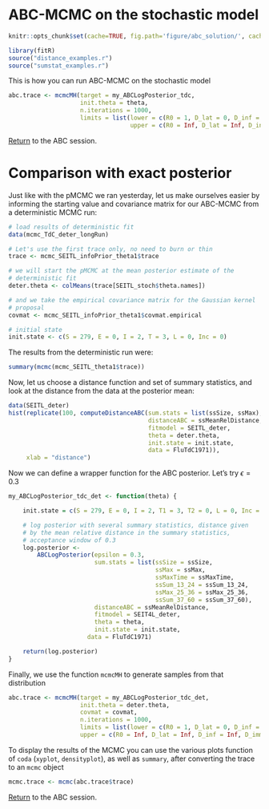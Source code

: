 # ABC-MCMC on the stochastic model

```r
knitr::opts_chunk$set(cache=TRUE, fig.path='figure/abc_solution/', cache.path='cache/abc_solution/', fig.cap='', tidy=FALSE)
```
```r
library(fitR)
source("distance_examples.r")
source("sumstat_examples.r")
```

This is how you can run ABC-MCMC on the stochastic model

```r
abc.trace <- mcmcMH(target = my_ABCLogPosterior_tdc,
                    init.theta = theta,
                    n.iterations = 1000,
                    limits = list(lower = c(R0 = 1, D_lat = 0, D_inf = 0, D_imm = 0, alpha = 0, rho = 0),
                                  upper = c(R0 = Inf, D_lat = Inf, D_inf = Inf, D_imm = Inf, alpha = 1, rho = 1)))
```

[Return](ABC.html#run-mcmc) to the ABC session.

# Comparison with exact posterior

Just like with the pMCMC we ran yesterday, let us make ourselves easier by informing the starting value and covariance matrix for our ABC-MCMC from a deterministic MCMC run:

```r
# load results of deterministic fit
data(mcmc_TdC_deter_longRun)

# Let's use the first trace only, no need to burn or thin
trace <- mcmc_SEITL_infoPrior_theta1$trace

# we will start the pMCMC at the mean posterior estimate of the
# deterministic fit
deter.theta <- colMeans(trace[SEITL_stoch$theta.names])

# and we take the empirical covariance matrix for the Gaussian kernel
# proposal
covmat <- mcmc_SEITL_infoPrior_theta1$covmat.empirical

# initial state
init.state <- c(S = 279, E = 0, I = 2, T = 3, L = 0, Inc = 0)
```

The results from the deterministic run were:

```r
summary(mcmc(mcmc_SEITL_theta1$trace))
```

Now, let us choose a distance function and set of summary statistics, and look at the distance from the data at the posterior mean:

```r
data(SEITL_deter)
hist(replicate(100, computeDistanceABC(sum.stats = list(ssSize, ssMax),
                                       distanceABC = ssMeanRelDistance,
                                       fitmodel = SEITL_deter,
                                       theta = deter.theta,
                                       init.state = init.state,
                                       data = FluTdC1971)),
     xlab = "distance")
```

Now we can define a wrapper function for the ABC posterior. Let's try $\epsilon = 0.3$

```r
my_ABCLogPosterior_tdc_det <- function(theta) {

    init.state = c(S = 279, E = 0, I = 2, T1 = 3, T2 = 0, L = 0, Inc = 0)

    # log posterior with several summary statistics, distance given
    # by the mean relative distance in the summary statistics,
    # acceptance window of 0.3
    log.posterior <-
        ABCLogPosterior(epsilon = 0.3,
                        sum.stats = list(ssSize = ssSize,
                                         ssMax = ssMax,
                                         ssMaxTime = ssMaxTime,
                                         ssSum_13_24 = ssSum_13_24,
                                         ssMax_25_36 = ssMax_25_36,
                                         ssSum_37_60 = ssSum_37_60),
                        distanceABC = ssMeanRelDistance,
                        fitmodel = SEIT4L_deter,
                        theta = theta,
                        init.state = init.state,
                      data = FluTdC1971)

    return(log.posterior)
}
```

Finally, we use the function `mcmcMH` to generate samples from that distribution

```r
abc.trace <- mcmcMH(target = my_ABCLogPosterior_tdc_det,
                    init.theta = deter.theta,
                    covmat = covmat, 
                    n.iterations = 1000,
                    limits = list(lower = c(R0 = 1, D_lat = 0, D_inf = 0, D_imm = 0, alpha = 0, rho = 0),
                    upper = c(R0 = Inf, D_lat = Inf, D_inf = Inf, D_imm = Inf, alpha = 1, rho = 1)))

```

To display the results of the MCMC you can use the various plots function of `coda` (`xyplot`, `densityplot`), as well as `summary`, after converting the trace to an `mcmc` object

```r
mcmc.trace <- mcmc(abc.trace$trace)
```

[Return](ABC.html#comparison-with-exact-posterior) to the ABC session.

